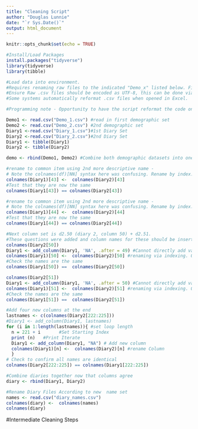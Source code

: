 ---
title: "Cleaning Script"
author: "Douglas Lunnie"
date: "`r Sys.Date()`"
output: html_document
---

```{r setup, include=FALSE}
knitr::opts_chunk$set(echo = TRUE)
```

```{r, include = FALSE}
#Install/Load Packages
install.packages("tidyverse")
library(tidyverse)
library(tibble)
```

```{r}
#Load data into environment. 
#Requires renaming raw files to the indicated "Demo_x" listed below. Files must be read from the same directory as this code. 
#Ensure Raw .csv files should be encoded as UTF-8, this can be done via opening the .csv in Notepad>Save As> ... Select UTF-8 encoding and overwrite file.
#Some systems automatically reformat .csv files when opened in Excel. 

#Programming note - Opportunity to have the script reformat the code on read-in. 

Demo1 <- read.csv("Demo_1.csv") #read in first demographic set
Demo2 <- read.csv("Demo_2.csv") #2nd demographic set
Diary1 <-read.csv("Diary_1.csv")#1st Diary Set
Diary2 <-read.csv("Diary_2.csv")#2nd Diary Set
Diary1 <- tibble(Diary1)
Diary2 <- tibble(Diary2)
```

```{r, include=FALSE}
demo <- rbind(Demo1, Demo2) #Combine both demographic datasets into one dataframe
```

```{r, include=FALSE}
#rename to common item using 2nd more descriptive name -
# Note the colnames(df)[NN] syntax here was confusing. Rename by index.
colnames(Diary1)[43] <-  colnames(Diary2)[43]
#Test that they are now the same
colnames(Diary1[43]) == colnames(Diary2[43])
```

```{r, include=FALSE}
#rename to common item using 2nd more descriptive name -
# Note the colnames(df)[NN] syntax here was confusing. Rename by index.
colnames(Diary1)[44] <-  colnames(Diary2)[44]
#Test that they are now the same
colnames(Diary1[44]) == colnames(Diary2[44])
```
```{r}
#Next column set is d2.50 (diary 2, column 50) + d2.51. 
#These questions were added and column names for these should be inserted in the same place for d1.50 and d1.51. 
colnames(Diary2[50])
Diary1 <- add_column(Diary1, 'NA', .after = 49) #Cannot directly add variable driven by indexing Diary2[50], the names adds a "/" at each end of the string. Adding a placeholder
colnames(Diary1)[50] <-  colnames(Diary2)[50] #renaming via indexing. OVerwrite the placeholder name
#Check the names are the same
colnames(Diary1[50]) ==  colnames(Diary2[50])
```


```{r}
colnames(Diary2[51])
Diary1 <- add_column(Diary1, 'NA', .after = 50) #Cannot directly add variable driven by indexing Diary2[50], the names adds a "/" at each end of the string. Adding a placeholder
colnames(Diary1)[51] <-  colnames(Diary2)[51] #renaming via indexing. OVerwrite the placeholder name
#Check the names are the same
colnames(Diary1[51]) ==  colnames(Diary2[51])
```

```{r, include=FALSE}
#Add four new columns at the end
lastnames <- c(colnames(Diary2[222:225]))
#Diary1 <- add_column(Diary1, lastnames)
for (i in 1:length(lastnames)){ #set loop length
  n = 221 + i       #Set Starting Index
  print (n)   #Print Iterate
  Diary1 <- add_column(Diary1, "NA") # Add new column
  colnames(Diary1)[n] <-  colnames(Diary2)[n] #rename Column
  }
# Check to confirm all names are identical
colnames(Diary2[222:225]) == colnames(Diary1[222:225])
```

```{r}
#Combine diaries together now that columns agree
diary <- rbind(Diary1, Diary2)
```

```{r}
#Rename Diary Files According to new  name set
names <- read.csv("diary_names.csv")
colnames(diary) <-  colnames(names)
colnames(diary)
```


#Intermediate Cleaning Steps





